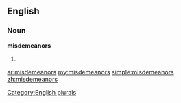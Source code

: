 ==English==

===Noun===
'''misdemeanors'''

# {{plural of|[[misdemeanor]]}}

[[Category:English plurals]]

[[ar:misdemeanors]]
[[my:misdemeanors]]
[[simple:misdemeanors]]
[[zh:misdemeanors]]